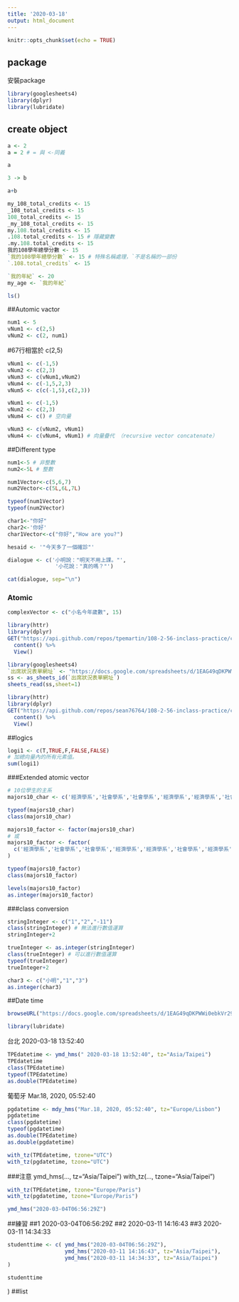 ```yaml
---
title: '2020-03-18'
output: html_document
---
```


```r
knitr::opts_chunk$set(echo = TRUE)
```


## package 

安裝package

```r
library(googlesheets4)
library(dplyr)
library(lubridate)
```
## create object
```r
a <- 2
a = 2 # = 與 <-同義
```

```r
a
```


```r
3 -> b
```

```r
a+b
```

```r
my_108_total_credits <- 15
_108_total_credits <- 15
108_total_credits <- 15
_my_108_total_credits <- 15
my.108.total_credits <- 15
.108.total_credits <- 15 # 隱藏變數
.my.108.total_credits <- 15
我的108學年總學分數 <- 15
`我的108學年總學分數` <- 15 # 特殊名稱處理，`不是名稱的一部份
`.108.total_credits` <- 15
```


```r
`我的年紀` <- 20
my_age <- `我的年紀`
```

```r
ls()
```

##Automic vactor

```r
num1 <- 5
vNum1 <- c(2,5)
vNum2 <- c(2, num1)
```
#67行相當於 c(2,5)

```r
vNum1 <- c(-1,5)
vNum2 <- c(2,3)
vNum3 <- c(vNum1,vNum2)
vNum4 <- c(-1,5,2,3)
vNum5 <- c(c(-1,5),c(2,3))
```
```r
vNum1 <- c(-1,5)
vNum2 <- c(2,3)
vNum4 <- c() # 空向量
```
```r
vNum3 <- c(vNum2, vNum1)
vNum4 <- c(vNum4, vNum1) # 向量疊代 （recursive vector concatenate）
```
##Different type
```r
num1<-5 # 非整數
num2<-5L # 整數

num1Vector<-c(5,6,7)
num2Vector<-c(5L,6L,7L)
```

```r
typeof(num1Vector)
typeof(num2Vector)
```
```r
char1<-"你好"
char2<-'你好'
char1Vector<-c("你好","How are you?")
```
```r
hesaid <- '"今天多了一個確診"'
```

```r
dialogue <- c('小明說："明天不用上課。"',
               '小花說："真的嗎？"')

cat(dialogue, sep="\n")
```

### Atomic
```r
complexVector <- c("小名今年歲數", 15)
```

```r
library(httr)
library(dplyr)
GET("https://api.github.com/repos/tpemartin/108-2-56-inclass-practice/commits") %>%
  content() %>%
  View()
```

```r
library(googlesheets4)
`出席狀況表單網址` <- "https://docs.google.com/spreadsheets/d/1EAG49qDKPWWi0ebkVr29TLrvVnoBPfkvxYY-J3xLAHY/edit#gid=458686645"
ss <- as_sheets_id(`出席狀況表單網址`)
sheets_read(ss,sheet=1)
```
```r
library(httr)
library(dplyr)
GET("https://api.github.com/repos/sean76764/108-2-56-inclass-practice/commits") %>%
  content() %>%
  View()
```

##logics
```r
logi1 <- c(T,TRUE,F,FALSE,FALSE)
# 加總向量內的所有元素值。
sum(logi1)
```

###Extended atomic vector
```r
# 10位學生的主系
majors10_char <- c('經濟學系','社會學系','社會學系','經濟學系','經濟學系','社會學系','經濟學系','經濟學系','經濟學系','社會學系')

typeof(majors10_char)
class(majors10_char)
```
```r
majors10_factor <- factor(majors10_char)
# 或
majors10_factor <- factor(
  c('經濟學系','社會學系','社會學系','經濟學系','經濟學系','社會學系','經濟學系','經濟學系','經濟學系','社會學系')
)

typeof(majors10_factor)
class(majors10_factor)
```
```r
levels(majors10_factor)
as.integer(majors10_factor) 
```

###class conversion
```r
stringInteger <- c("1","2","-11")
class(stringInteger) # 無法進行數值運算
stringInteger+2
```
```r
trueInteger <- as.integer(stringInteger)
class(trueInteger) # 可以進行數值運算
typeof(trueInteger)
trueInteger+2
```

```r
char3 <- c("小明","1","3")
as.integer(char3)
```


##Date time
```r
browseURL("https://docs.google.com/spreadsheets/d/1EAG49qDKPWWi0ebkVr29TLrvVnoBPfkvxYY-J3xLAHY/edit#gid=458686645")
```
```r
library(lubridate)
```
台北 2020-03-18 13:52:40
```r
TPEdatetime <- ymd_hms(" 2020-03-18 13:52:40", tz="Asia/Taipei")
TPEdatetime
class(TPEdatetime)
typeof(TPEdatetime)
as.double(TPEdatetime)
```

葡萄牙 Mar.18, 2020, 05:52:40
```r
pgdatetime <- mdy_hms("Mar.18, 2020, 05:52:40", tz="Europe/Lisbon")
pgdatetime
class(pgdatetime)
typeof(pgdatetime)
as.double(TPEdatetime)
as.double(pgdatetime)
```
```r
with_tz(TPEdatetime, tzone="UTC")
with_tz(pgdatetime, tzone="UTC")
```
###注意
ymd_hms(..., tz="Asia/Taipei")
with_tz(..., tzone="Asia/Taipei")
```r
with_tz(TPEdatetime, tzone="Europe/Paris")
with_tz(pgdatetime, tzone="Europe/Paris")
```

```r
ymd_hms("2020-03-04T06:56:29Z")
```
##練習 ##1 2020-03-04T06:56:29Z	##2 2020-03-11 14:16:43	 ##3 2020-03-11 14:34:33

```r
studenttime <- c( ymd_hms("2020-03-04T06:56:29Z"),
                  ymd_hms("2020-03-11 14:16:43", tz="Asia/Taipei"),
                  ymd_hms("2020-03-11 14:34:33", tz="Asia/Taipei")
)
```
```r
studenttime
```

)
##list
```r

```

